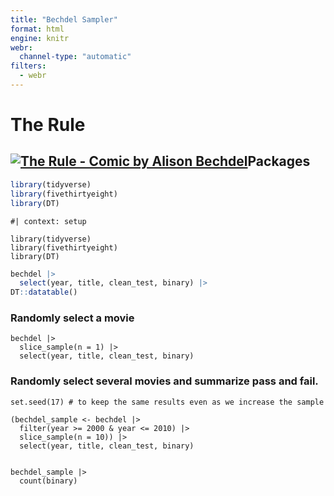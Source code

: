 ```yaml
---
title: "Bechdel Sampler"
format: html
engine: knitr
webr:
  channel-type: "automatic"
filters:
  - webr
---
```


# The Rule

## [![The Rule - Comic by Alison Bechdel](images/Bechdel_Test.jpg)](https://dykestowatchoutfor.com/the-rule/)Packages

```r
library(tidyverse)
library(fivethirtyeight)
library(DT)
```

```webr-r
#| context: setup

library(tidyverse)
library(fivethirtyeight)
library(DT)
```

```r
bechdel |>
  select(year, title, clean_test, binary) |>
DT::datatable()
```
### Randomly select a movie

```webr
bechdel |>
  slice_sample(n = 1) |>
  select(year, title, clean_test, binary)
```

### Randomly select several movies and summarize pass and fail.

```webr
set.seed(17) # to keep the same results even as we increase the sample

(bechdel_sample <- bechdel |>
  filter(year >= 2000 & year <= 2010) |>
  slice_sample(n = 10)) |>
  select(year, title, clean_test, binary)


bechdel_sample |>
  count(binary)
```
